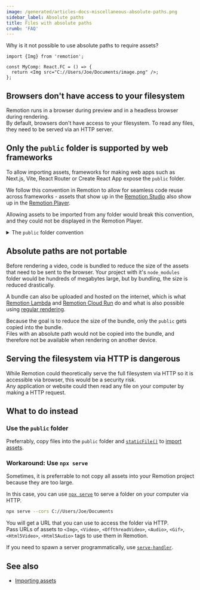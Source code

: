 ```yaml
---
image: /generated/articles-docs-miscellaneous-absolute-paths.png
sidebar_label: Absolute paths
title: Files with absolute paths
crumb: 'FAQ'
---
```


Why is it not possible to use absolute paths to require assets?

```tsx title="This does not work"
import {Img} from 'remotion';

const MyComp: React.FC = () => {
  return <Img src="C://Users/Joe/Documents/image.png" />;
};
```

## Browsers don't have access to your filesystem

Remotion runs in a browser during preview and in a headless browser during rendering.  
By default, browsers don't have access to your filesystem. To read any files, they need to be served via an HTTP server.

## Only the `public` folder is supported by web frameworks

To allow importing assets, frameworks for making web apps such as Next.js, Vite, React Router or Create React App expose the `public` folder.

We follow this convention in Remotion to allow for seamless code reuse across frameworks - assets that show up in the [Remotion Studio](/docs/studio) also show up in the [Remotion Player](/docs/player).

Allowing assets to be imported from any folder would break this convention, and they could not be displayed in the Remotion Player.

<details>
<summary>
The <code>public</code> folder convention
</summary>

Remotion implements a convention where the <code>public</code> folder in your project is exposed via HTTP server and can be accessed on the same domain as your development server.

In Next.js, React Router, and Vite, if you have a file `public/image.png`, you can access it via `"http://localhost:3000/image.png"`, or just `"/image.png"`

In Remotion you need to wrap the path in [`staticFile()`](/docs/staticfile), so it would be `staticFile("image.png")`.  
This ensures that assets are loaded correctly if the webpage is not served on the root path `/`, which is the case on [Remotion Lambda](/docs/lambda) and [Remotion Cloud Run](/docs/cloudrun).

By using `staticFile()`, you can import assets from the public folder, and it will automatically also work in Remotion Studio as well as React Router, Vite, Next.js and Create React App in case you are using the [Remotion Player](/docs/player).

</details>

## Absolute paths are not portable

Before rendering a video, code is bundled to reduce the size of the assets that need to be sent to the browser. Your project with it's `node_modules` folder would be hundreds of megabytes large, but by bundling, the size is reduced drastically.

A bundle can also be uploaded and hosted on the internet, which is what [Remotion Lambda](/docs/lambda) and [Remotion Cloud Run](/docs/cloudrun) do and what is also possible using [regular rendering](/docs/terminology/serve-url).

Because the goal is to reduce the size of the bundle, only the `public` gets copied into the bundle.  
Files with an absolute path would not be copied into the bundle, and therefore not be available when rendering on another device.

## Serving the filesystem via HTTP is dangerous

While Remotion could theoretically serve the full filesystem via HTTP so it is accessible via browser, this would be a security risk.  
Any application or website could then read any file on your computer by making a HTTP request.

## What to do instead

### Use the `public` folder

Preferrably, copy files into the `public` folder and [`staticFile()`](/docs/staticfile) to [import assets](/docs/assets).

### Workaround: Use `npx serve`

Sometimes, it is preferrable to not copy all assets into your Remotion project because they are too large.

In this case, you can use [`npx serve`](https://www.npmjs.com/package/serve) to serve a folder on your computer via HTTP.

```bash
npx serve --cors C://Users/Joe/Documents
```

You will get a URL that you can use to access the folder via HTTP.  
Pass URLs of assets to `<Img>`, `<Video>`, `<OffthreadVideo>`, `<Audio>`, `<Gif>`, `<Html5Video>`, `<Html5Audio>` tags to use them in Remotion.

If you need to spawn a server programmatically, use [`serve-handler`](https://www.npmjs.com/package/serve-handler).

## See also

- [Importing assets](/docs/assets)
